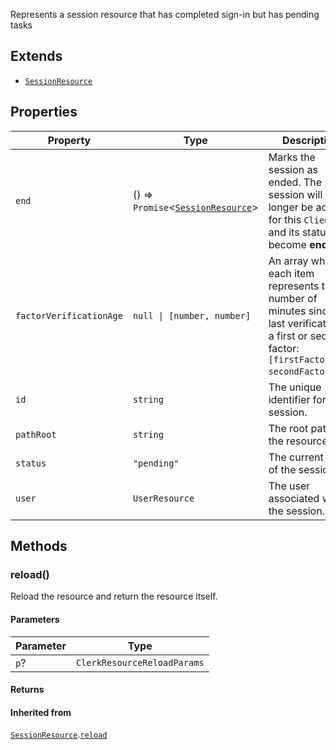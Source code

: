 Represents a session resource that has completed sign-in but has pending tasks

## Extends

- [`SessionResource`](session-resource.mdx)

## Properties

| Property                                                   | Type                                                         | Description                                                                                                                                             | Overrides                                                                         | Inherited from                                                                                                  |
| ---------------------------------------------------------- | ------------------------------------------------------------ | ------------------------------------------------------------------------------------------------------------------------------------------------------- | --------------------------------------------------------------------------------- | --------------------------------------------------------------------------------------------------------------- |
| <a id="end"></a> `end`                                     | () => `Promise`\<[`SessionResource`](session-resource.mdx)\> | Marks the session as ended. The session will no longer be active for this `Client` and its status will become **ended**.                                | -                                                                                 | [`SessionResource`](session-resource.mdx).[`end`](session-resource.mdx#end)                                     |
| <a id="factorverificationage"></a> `factorVerificationAge` | <code>null \| \[number, number\]</code>                      | An array where each item represents the number of minutes since the last verification of a first or second factor: `[firstFactorAge, secondFactorAge]`. | -                                                                                 | [`SessionResource`](session-resource.mdx).[`factorVerificationAge`](session-resource.mdx#factorverificationage) |
| <a id="id"></a> `id`                                       | `string`                                                     | The unique identifier for the session.                                                                                                                  | -                                                                                 | [`SessionResource`](session-resource.mdx).[`id`](session-resource.mdx#id)                                       |
| <a id="pathroot"></a> `pathRoot`                           | `string`                                                     | The root path of the resource.                                                                                                                          | -                                                                                 | [`SessionResource`](session-resource.mdx).[`pathRoot`](session-resource.mdx#pathroot)                           |
| <a id="status"></a> `status`                               | `"pending"`                                                  | The current state of the session.                                                                                                                       | [`SessionResource`](session-resource.mdx).[`status`](session-resource.mdx#status) | -                                                                                                               |
| <a id="user"></a> `user`                                   | `UserResource`                                               | The user associated with the session.                                                                                                                   | [`SessionResource`](session-resource.mdx).[`user`](session-resource.mdx#user)     | -                                                                                                               |

## Methods

### reload()

Reload the resource and return the resource itself.

#### Parameters

| Parameter | Type                        |
| --------- | --------------------------- |
| `p`?      | `ClerkResourceReloadParams` |

#### Returns

#### Inherited from

[`SessionResource`](session-resource.mdx).[`reload`](session-resource.mdx#reload)
